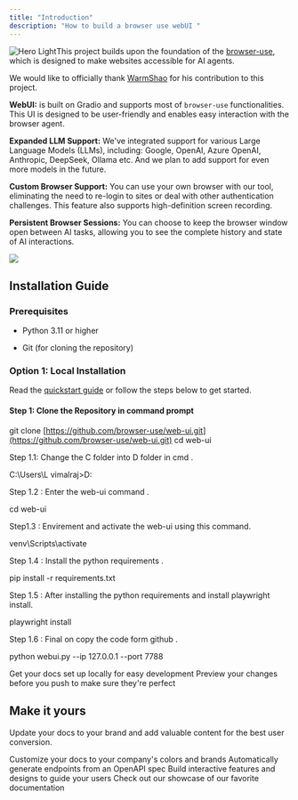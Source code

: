 ```yaml
---
title: "Introduction"
description: "How to build a browser use webUI "
---
```


<img alt="Hero Light" classname="block dark:hidden" src="/images/hero-light.png" />This project builds upon the foundation of the [browser-use](https://github.com/browser-use/browser-use), which is designed to make websites accessible for AI agents.

We would like to officially thank [WarmShao](https://github.com/warmshao) for his contribution to this project.

**WebUI:** is built on Gradio and supports most of `browser-use` functionalities. This UI is designed to be user-friendly and enables easy interaction with the browser agent.

**Expanded LLM Support:** We've integrated support for various Large Language Models (LLMs), including: Google, OpenAI, Azure OpenAI, Anthropic, DeepSeek, Ollama etc. And we plan to add support for even more models in the future.

**Custom Browser Support:** You can use your own browser with our tool, eliminating the need to re-login to sites or deal with other authentication challenges. This feature also supports high-definition screen recording.

**Persistent Browser Sessions:** You can choose to keep the browser window open between AI tasks, allowing you to see the complete history and state of AI interactions.

![](/Screenshot\(136\).png)

## Installation Guide

### Prerequisites

[](https://github.com/browser-use/web-ui/blob/main/README.md#prerequisites)

* Python 3.11 or higher

* Git (for cloning the repository)

### **Option 1: Local Installation**

[](https://github.com/browser-use/web-ui/blob/main/README.md#option-1-local-installation)

Read the [quickstart guide](https://docs.browser-use.com/quickstart#prepare-the-environment) or follow the steps below to get started.

#### Step 1: Clone the Repository in command prompt&#x20;

[](https://github.com/browser-use/web-ui/blob/main/README.md#step-1-clone-the-repository)

git clone [https://github.com/browser-use/web-ui.git](https://github.com/browser-use/web-ui.git)
cd web-ui  &#x20;

Step 1.1: Change the C folder into D folder in cmd .

C:\Users\L vimalraj>D:

Step 1.2 : Enter the web-ui command .

cd web-ui

Step1.3 : Envirement and activate the web-ui using this command.

venv\Scripts\activate

Step 1.4 : Install the python requirements .

pip install -r requirements.txt

Step 1.5 : After installing the python requirements and install playwright install.

playwright install

Step 1.6 : Final on copy the code form github .

python webui.py --ip 127.0.0.1 --port 7788

<CardGroup cols={2}>
  <Card title="Edit Your Docs" icon="pen-to-square" href="https://mintlify.com/docs/quickstart">
    Get your docs set up locally for easy development
  </Card>

  <Card title="Preview Changes" icon="image" href="https://mintlify.com/docs/development">
    Preview your changes before you push to make sure they're perfect
  </Card>
</CardGroup>

## Make it yours

Update your docs to your brand and add valuable content for the best user conversion.

<CardGroup cols={2}>
  <Card title="Customize Style" icon="palette" href="https://mintlify.com/docs/settings/global">
    Customize your docs to your company's colors and brands
  </Card>

  <Card title="Reference APIs" icon="code" href="https://mintlify.com/docs/api-playground/openapi">
    Automatically generate endpoints from an OpenAPI spec
  </Card>

  <Card title="Add Components" icon="screwdriver-wrench" href="https://mintlify.com/docs/content/components/accordions">
    Build interactive features and designs to guide your users
  </Card>

  <Card title="Get Inspiration" icon="stars" href="https://mintlify.com/customers">
    Check out our showcase of our favorite documentation
  </Card>
</CardGroup>
